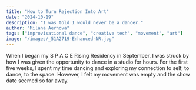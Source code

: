 ```yaml
---
title: "How to Turn Rejection Into Art"
date: "2024-10-19"
description: "I was told I would never be a dancer."
author: "Milana Aernova"
tags: ["improvisational dance", "creative tech", "movement", "art"]
image: "/images/_51A2719-Enhanced-NR.jpg"
---
```


When I began my S P A C E Rising Residency in September, I was struck by how I was given the opportunity to dance in a studio for hours. For the first five weeks, I spent my time dancing and exploring my connection to self, to dance, to the space. However, I felt my movement was empty and the show date seemed so far away.